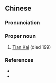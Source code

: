 ==Chinese==
{{zh-forms}}

===Pronunciation===
{{zh-pron
|m=Tián Kǎi
|cat=pn
}}

===Proper noun===
{{zh-proper noun}}

# [[w:Tian Kai|Tian Kai]] (died 199)

===References===
* {{pedialite|田楷|lang=zh}}
* {{pedialite|Tian Kai}}